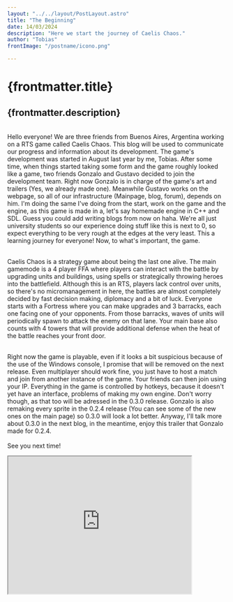 ---
layout: "../../layout/PostLayout.astro"
title: "The Beginning"
date: 14/03/2024
description: "Here we start the journey of Caelis Chaos."
author: "Tobias"
frontImage: "/postname/icono.png"

---
# {frontmatter.title}

{frontmatter.description}
---

<br />
Hello everyone! We are three friends from Buenos Aires, Argentina working on a RTS game called Caelis Chaos. This blog will be used to communicate our progress and information about its development. 
The game's development was started in August last year by me, Tobias. After some time, when things started taking some form and the game roughly looked like a game, two friends Gonzalo and Gustavo decided to join the development team.
Right now Gonzalo is in charge of the game's art and trailers (Yes, we already made one). Meanwhile Gustavo works on the webpage, so all of our infrastructure (Mainpage, blog, forum), depends on him. 
I'm doing the same I've doing from the start, work on the game and the engine, as this game is made in a, let's say homemade engine in C++ and SDL. Guess you could add writing blogs from now on haha.
We're all just university students so our experience doing stuff like this is next to 0, so expect everything to be very rough at the edges at the very least. This a learning journey for everyone!
Now, to what's important, the game.<br /><br />

Caelis Chaos is a strategy game about being the last one alive. The main gamemode is a 4 player FFA where players can interact with the battle by upgrading units and buildings, using spells or strategically throwing heroes into the battlefield.
Although this is an RTS, players lack control over units, so there's no micromanagement in here, the battles are almost completely decided by fast decision making, diplomacy and a bit of luck. Everyone starts with a Fortress where you can make
upgrades and 3 barracks, each one facing one of your opponents. From those barracks, waves of units will periodically spawn to attack the enemy on that lane. Your main base also counts with 4 towers that will provide additional defense 
when the heat of the battle reaches your front door.<br /><br />

Right now the game is playable, even if it looks a bit suspicious because of the use of the Windows console, I promise that will be removed on the next release. Even multiplayer should work fine, you just have to host a match and join from another instance
of the game. Your friends can then join using your IP. Everything in the game is controlled by hotkeys, because it doesn't yet have an interface, problems of making my own engine. Don't worry though, as that too will be adressed in the 0.3.0 release.
Gonzalo is also remaking every sprite in the 0.2.4 release (You can see some of the new ones on the main page) so 0.3.0 will look a lot better. Anyway, I'll talk more about 0.3.0 in the next blog, in the meantime, enjoy this trailer that Gonzalo made for 0.2.4.<br /><br />
See you next time!<br />

<iframe width="420" height="315" src="https://www.youtube.com/embed/3wMDPq6bHUw"/>

PD: If think the wording of this post looks familiar, it is intentional. You probably know about some factory game. ;

